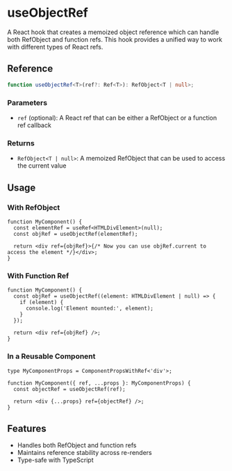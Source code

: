 
<Meta title="Hooks/useObjectRef" />

# useObjectRef

A React hook that creates a memoized object reference which can handle both RefObject and function
refs. This hook provides a unified way to work with different types of React refs.

## Reference

```ts
function useObjectRef<T>(ref?: Ref<T>): RefObject<T | null>;
```

### Parameters

- `ref` (optional): A React ref that can be either a RefObject or a function ref callback

### Returns

- `RefObject<T | null>`: A memoized RefObject that can be used to access the current value

## Usage

### With RefObject

```tsx
function MyComponent() {
  const elementRef = useRef<HTMLDivElement>(null);
  const objRef = useObjectRef(elementRef);

  return <div ref={objRef}>{/* Now you can use objRef.current to access the element */}</div>;
}
```

### With Function Ref

```tsx
function MyComponent() {
  const objRef = useObjectRef((element: HTMLDivElement | null) => {
    if (element) {
      console.log('Element mounted:', element);
    }
  });

  return <div ref={objRef} />;
}
```

### In a Reusable Component

```tsx
type MyComponentProps = ComponentPropsWithRef<'div'>;

function MyComponent({ ref, ...props }: MyComponentProps) {
  const objectRef = useObjectRef(ref);

  return <div {...props} ref={objectRef} />;
}
```

## Features

- Handles both RefObject and function refs
- Maintains reference stability across re-renders
- Type-safe with TypeScript
